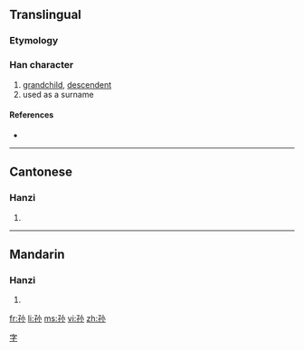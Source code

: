 {{also|孫}}
==Translingual==

===Etymology===
{{Han simp|孫|f=系|t=小}}

===Han character===
{{Han char|rn=39|rad=子|as=03|sn=6|four=|canj=弓木火 (NDF)}}

# [[grandchild]], [[descendent]]
# used as a surname

====References====
* {{Han ref|kx=0278.041|hdz=21010.010|uh=5B59|ud=23385}}

----

==Cantonese==

===Hanzi===
{{yue-hanzi|jyut=|y=syun1|tra=孫}}

# {{defn|Cantonese}}

----

==Mandarin==

===Hanzi===
{{cmn-hanzi|tra=孫|pin=[[sūn]] ([[sun1]])|wg=sun<sup>1</sup>}}

# {{defn|Mandarin}}

[[Category:Chinese surnames|字]]

[[fr:孙]]
[[li:孙]]
[[ms:孙]]
[[vi:孙]]
[[zh:孙]]